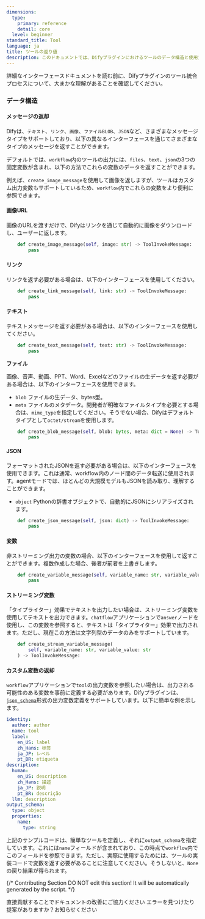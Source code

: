 ```yaml
---
dimensions:
  type:
    primary: reference
    detail: core
  level: beginner
standard_title: Tool
language: ja
title: ツールの返り値
description: このドキュメントでは、Difyプラグインにおけるツールのデータ構造と使用方法について詳しく説明します。内容には、さまざまなタイプのメッセージ（画像URL、リンク、テキスト、ファイル、JSON）を返す方法、変数およびストリーミング変数メッセージを作成する方法、そしてworkflowで参照しやすくするためにツールの出力変数スキーマを定義する方法が含まれます。
---
```


詳細なインターフェースドキュメントを読む前に、Difyプラグインのツール統合プロセスについて、大まかな理解があることを確認してください。

### データ構造

#### メッセージの返却

Difyは、`テキスト`、`リンク`、`画像`、`ファイルBLOB`、`JSON`など、さまざまなメッセージタイプをサポートしており、以下の異なるインターフェースを通じてさまざまなタイプのメッセージを返すことができます。

デフォルトでは、`workflow`内のツールの出力には、`files`、`text`、`json`の3つの固定変数が含まれ、以下の方法でこれらの変数のデータを返すことができます。

例えば、`create_image_message`を使用して画像を返しますが、ツールはカスタム出力変数もサポートしているため、`workflow`内でこれらの変数をより便利に参照できます。

#### **画像URL**

画像のURLを渡すだけで、Difyはリンクを通じて自動的に画像をダウンロードし、ユーザーに返します。

```python
    def create_image_message(self, image: str) -> ToolInvokeMessage:
        pass
```

#### **リンク**

リンクを返す必要がある場合は、以下のインターフェースを使用してください。

```python
    def create_link_message(self, link: str) -> ToolInvokeMessage:
        pass
```

#### **テキスト**

テキストメッセージを返す必要がある場合は、以下のインターフェースを使用してください。

```python
    def create_text_message(self, text: str) -> ToolInvokeMessage:
        pass
```

**ファイル**

画像、音声、動画、PPT、Word、Excelなどのファイルの生データを返す必要がある場合は、以下のインターフェースを使用できます。

* `blob` ファイルの生データ、bytes型。
* `meta` ファイルのメタデータ。開発者が明確なファイルタイプを必要とする場合は、`mime_type`を指定してください。そうでない場合、Difyはデフォルトタイプとして`octet/stream`を使用します。

```python
    def create_blob_message(self, blob: bytes, meta: dict = None) -> ToolInvokeMessage:
        pass
```

#### **JSON**

フォーマットされたJSONを返す必要がある場合は、以下のインターフェースを使用できます。これは通常、workflow内のノード間のデータ転送に使用されます。agentモードでは、ほとんどの大規模モデルもJSONを読み取り、理解することができます。

* `object` Pythonの辞書オブジェクトで、自動的にJSONにシリアライズされます。

```python
    def create_json_message(self, json: dict) -> ToolInvokeMessage:
        pass
```

#### **変数**

非ストリーミング出力の変数の場合、以下のインターフェースを使用して返すことができます。複数作成した場合、後者が前者を上書きします。

```python
    def create_variable_message(self, variable_name: str, variable_value: Any) -> ToolInvokeMessage:
        pass
```

#### **ストリーミング変数**

「タイプライター」効果でテキストを出力したい場合は、ストリーミング変数を使用してテキストを出力できます。`chatflow`アプリケーションで`answer`ノードを使用し、この変数を参照すると、テキストは「タイプライター」効果で出力されます。ただし、現在この方法は文字列型のデータのみをサポートしています。

```python
    def create_stream_variable_message(
        self, variable_name: str, variable_value: str
    ) -> ToolInvokeMessage:
```

#### カスタム変数の返却

`workflow`アプリケーションで`tool`の出力変数を参照したい場合は、出力される可能性のある変数を事前に定義する必要があります。Difyプラグインは、[`json_schema`](https://json-schema.org/)形式の出力変数定義をサポートしています。以下に簡単な例を示します。

```yaml
identity:
  author: author
  name: tool
  label:
    en_US: label
    zh_Hans: 标签
    ja_JP: レベル
    pt_BR: etiqueta
description:
  human:
    en_US: description
    zh_Hans: 描述
    ja_JP: 説明
    pt_BR: descrição
  llm: description
output_schema:
  type: object
  properties:
    name:
      type: string
```

上記のサンプルコードは、簡単なツールを定義し、それに`output_schema`を指定しています。これには`name`フィールドが含まれており、この時点で`workflow`内でこのフィールドを参照できます。ただし、実際に使用するためには、ツールの実装コードで変数を返す必要があることに注意してください。そうしないと、`None`の戻り結果が得られます。

{/*
Contributing Section
DO NOT edit this section!
It will be automatically generated by the script.
*/}

<CardGroup cols="2">
    <Card
        title="このページを編集する"
        icon="pen-to-square"
        href="https://github.com/langgenius/dify-docs/edit/main/plugin-dev-ja/0411-tool.mdx"
    >
        直接貢献することでドキュメントの改善にご協力ください
    </Card>
    <Card
        title="問題を報告する"
        icon="github"
        href="https://github.com/langgenius/dify-docs/issues/new?title=ドキュメントの問題%3A%20t&body=%23%23%20問題の説明%0A%3C%21--%20発見した問題について簡単に説明してください%20--%3E%0A%0A%23%23%20ページリンク%0Ahttps%3A%2F%2Fgithub.com%2Flanggenius%2Fdify-docs%2Fblob%2Fmain%2Fplugin-dev-ja%2F0411-tool.mdx%0A%0A%23%23%20提案される変更%0A%3C%21--%20特定の変更案がある場合は、ここで説明してください%20--%3E%0A%0A%3C%21--%20ドキュメントの品質向上にご協力いただきありがとうございます！%20--%3E"
    >
        エラーを見つけたり提案がありますか？お知らせください
    </Card>
</CardGroup>
